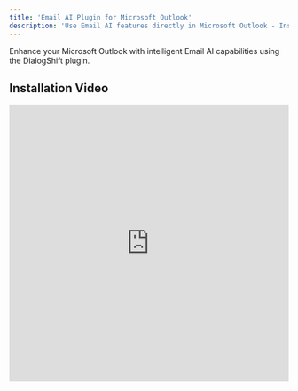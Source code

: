 ```yaml
---
title: 'Email AI Plugin for Microsoft Outlook'
description: 'Use Email AI features directly in Microsoft Outlook - Installation and Requirements'
---
```


Enhance your Microsoft Outlook with intelligent Email AI capabilities using the DialogShift plugin.

## Installation Video

<Frame>
<iframe 
  width="100%" 
  height="500" 
  src="https://iframe.mediadelivery.net/play/134984/e0ed0c16-06ea-4368-95ca-441c425840ac" 
  title="Microsoft Outlook Plugin Installation" 
  frameBorder="0" 
  allow="autoplay; fullscreen; picture-in-picture" 
  allowFullScreen 
  style={{ borderRadius: '0.75rem' }}
/>
</Frame>

<Warning>
Microsoft does not allow the use of modern add-ins in all Outlook versions.
</Warning>

## Requirements

To use the Email AI plugin in Microsoft Outlook, the following requirements must be met:

<CardGroup cols={2}>
  <Card title="DialogShift Account" icon="user">
    User must be registered with DialogShift
  </Card>
  <Card title="Exchange Server" icon="server">
    Exchange Server required (Exchange Online or Exchange 2016+)
  </Card>
</CardGroup>

<Note>
IMAP accounts are not supported.
</Note>

### Compatible Outlook Versions

<Tabs>
  <Tab title="Windows">
    **Supported:**
    - Outlook 2021 or newer
    - Outlook 365 on Windows 10 20H2 or newer
    - New Outlook

    **NOT supported:**
    - Outlook 2019 or older
    - Outlook 365 (not regularly updated or on Windows 10 2004 or older)
  </Tab>
  
  <Tab title="Mac">
    **Supported:**
    - Outlook App & Outlook 2024

    **NOT supported:**
    - Outlook with year number (except 2024)
  </Tab>
  
  <Tab title="Web">
    **Supported:**
    - Outlook online (Firefox, Safari, Chrome & derivatives)

    **NOT supported:**
    - Outlook Web Access
  </Tab>
</Tabs>

## Installation

### With Exchange Online

<Steps>
  <Step title="Open Outlook">
    Start Outlook on your computer
  </Step>
  
  <Step title="Open Apps menu">
    Click "All Apps" in the top right and select "Get Add-ins"
  </Step>
  
  <Step title="Search for plugin">
    Enter "DialogShift" in the search field at the top right
  </Step>
  
  <Step title="Install plugin">
    Select "DialogShift Email Assistant" and click "Add"
  </Step>
  
  <Step title="Use plugin">
    You can find the plugin in the "Add-ins" tab under "My Add-ins"
  </Step>
</Steps>

### With Exchange On-Premise

<Steps>
  <Step title="Open Outlook Web Access">
    Start the Outlook web interface in your browser and sign in with an account that has sufficient permissions
  </Step>
  
  <Step title="Open Apps overview">
    Navigate to the overview of all installed apps
  </Step>
  
  <Step title="Add plugin via URL">
    Select the option to add a new plugin via URL and enter the following URL:
    
    ```
    https://store.office.com/app/download?assetid=WA200006927&cmu=en-001&ClientSessionId=9e50467e-3598-4440-b754-797ccc61f5b1
    ```
  </Step>
</Steps>

<Success>
The plugin is now installed and ready to use! 🎉
</Success>

<Info>
If you encounter issues with the installation, please contact DialogShift support.
</Info> 